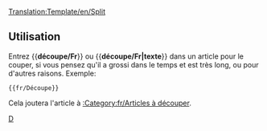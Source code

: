 <noinclude>[[Translation:Template/en/Split]]</noinclude>{{fr/Fenêtre de message| type  = mouvement
| image = en/Manual/Base Set/Split.png
| texte = <strong>Découpe</strong><br>Il a été suggéré que cette page soit partagée en de multiples pages. <p>{{{1|}}}</p>
}}<includeonly>{{{2|[[Category:fr/Articles à découper]]}}}</includeonly><noinclude>

==Utilisation==
Entrez <nowiki>{{</nowiki>'''découpe/Fr'''<nowiki>}}</nowiki> ou <nowiki>{{</nowiki>'''découpe/Fr|texte'''<nowiki>}}</nowiki> dans un article pour le couper, si vous pensez qu'il a grossi dans le temps et est très long, ou pour d'autres raisons. Exemple: 
<pre>{{fr/Découpe}}</pre>
Cela joutera l'article à [[:Category:fr/Articles à découper]].

[[Category:fr/Fenêtres de message|D]]</noinclude>